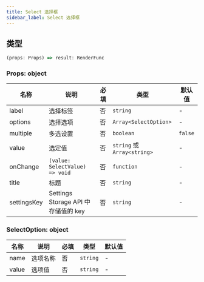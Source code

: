 ```yaml
---
title: Select 选择框
sidebar_label: Select 选择框
---
```


## 类型

```ts
(props: Props) => result: RenderFunc
```

### Props: object

| 名称     | 说明                           | 必填 | 类型                        | 默认值  |
| -------- | ------------------------------ | ---- | --------------------------- | ------- |
| label    | 选择标签                       | 否   | `string`                    | -       |
| options  | 选择选项                       | 否   | `Array<SelectOption>`       | -       |
| multiple | 多选设置                       | 否   | `boolean`                   | `false` |
| value    | 选定值                         | 否   | `string` 或 `Array<string>` | -       |
| onChange | `(value: SelectValue) => void` | 否   | `function`                  | -       |
| title    | 标题                           | 否   | `string`                    | -       |
| settingsKey    | Settings Storage API 中存储值的 key                           | 否   | `string`                    | -       |

### SelectOption: object

| 名称  | 说明     | 必填 | 类型     | 默认值 |
| ----- | -------- | ---- | -------- | ------ |
| name  | 选项名称 | 否   | `string` | -      |
| value | 选项值   | 否   | `string` | -      |
